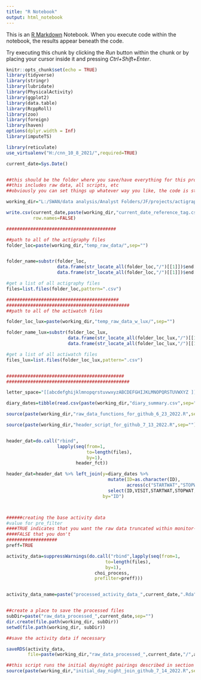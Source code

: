 ---
title: "R Notebook"
output: html_notebook
---

This is an [R Markdown](http://rmarkdown.rstudio.com) Notebook. When you execute code within the notebook, the results appear beneath the code. 

Try executing this chunk by clicking the *Run* button within the chunk or by placing your cursor inside it and pressing *Ctrl+Shift+Enter*. 

```{r loading needed packages}
knitr::opts_chunk$set(echo = TRUE)
library(tidyverse)
library(stringr)
library(lubridate)
library(PhysicalActivity)
library(ggplot2)
library(data.table)
library(RcppRoll)
library(zoo)
library(foreign)
library(haven)
options(dplyr.width = Inf)
library(imputeTS)

library(reticulate)
use_virtualenv("H:/cnn_10_8_2021/",required=TRUE)

current_date=Sys.Date()


##this should be the folder where you save/have everything for this project
##this includes raw data, all scripts, etc
##obviously you can set things up whatever way you like, the code is structured this way for ease of use/communication

working_dir="L:/SWAN/data analysis/Analyst Folders/JF/projects/actigraphy/Colvin_5_21_2021/scripts/github/"

write.csv(current_date,paste(working_dir,"current_date_reference_tag.csv",sep=""),
          row.names=FALSE)


```


```{r processing raw data to be ready for input into 1D-CNN}
#########################################

##path to all of the actigraphy files
folder_loc=paste(working_dir,"temp_raw_data/",sep="")


folder_name=substr(folder_loc,
                   data.frame(str_locate_all(folder_loc,"/")[[1]])$end[length(data.frame(str_locate_all(folder_loc,"/")[[1]])$end)-1]+1,
                   data.frame(str_locate_all(folder_loc,"/")[[1]])$end[length(data.frame(str_locate_all(folder_loc,"/")[[1]])$end)]-1)

#get a list of all actigraphy files
files=list.files(folder_loc,pattern=".csv")

##########################################
##############################################
##path to all of the actiwatch files

folder_loc_lux=paste(working_dir,"temp_raw_data_w_lux/",sep="")

folder_name_lux=substr(folder_loc_lux,
                       data.frame(str_locate_all(folder_loc_lux,"/")[[1]])$end[length(data.frame(str_locate_all(folder_loc_lux,"/")[[1]])$end)-1]+1,
                       data.frame(str_locate_all(folder_loc_lux,"/")[[1]])$end[length(data.frame(str_locate_all(folder_loc_lux,"/")[[1]])$end)]-1)

#get a list of all actiwatch files
files_lux=list.files(folder_loc_lux,pattern=".csv")


############################################
##############################################

letter_space="[[abcdefghijklmnopqrstuvwxyzABCDEFGHIJKLMNOPQRSTUVWXYZ ]]"

diary_dates=tibble(read.csv(paste(working_dir,"diary_summary.csv",sep="")))

source(paste(working_dir,"raw_data_functions_for_github_6_23_2022.R",sep=""))

source(paste(working_dir,"header_script_for_github_7_13_2022.R",sep=""))


header_dat=do.call("rbind",
                   lapply(seq(from=1,
                              to=length(files),
                              by=1),
                          header_fct))

header_dat=header_dat %>% left_join(y=diary_dates %>% 
                                      mutate(ID=as.character(ID),
                                             across(c("STARTWAT","STOPWAT","STARTMON","STOPMON"), ~as.Date(.x,format="%m/%d/%Y"))) %>%
                                      select(ID,VISIT,STARTWAT,STOPWAT,STARTMON,STOPMON,TRNDT,SITE_ID),
                                    by="ID")



######creating the base activity data
#value for pre_filter
####TRUE indicates that you want the raw data truncated within monitor-wearing dates before choi algorithm is run
####FALSE that you don't
###################
preff=TRUE

activity_data=suppressWarnings(do.call("rbind",lapply(seq(from=1,
                                     to=length(files),
                                     by=1),
                                 choi_process,
                                 prefilter=preff)))


activity_data_name=paste("processed_activity_data_",current_date,".Rda",sep="")


##create a place to save the processed files
subDir=paste("raw_data_processed_",current_date,sep="")
dir.create(file.path(working_dir, subDir))
setwd(file.path(working_dir, subDir))

##save the activity data if necessary

saveRDS(activity_data,
        file=paste(working_dir,"raw_data_processed_",current_date,"/",activity_data_name,sep=""))

##this script runs the initial day/night pairings described in section A of the supplementary materials
source(paste(working_dir,"initial_day_night_join_github_7_14_2022.R",sep=""))

```

